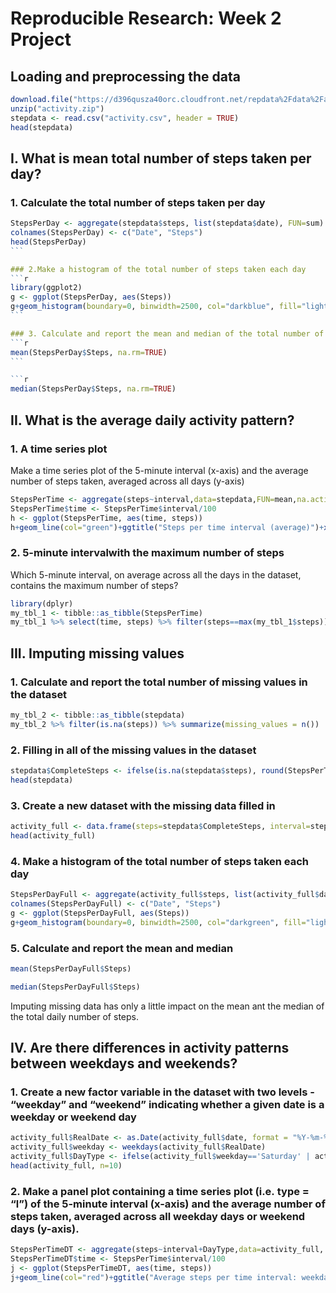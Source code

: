 Reproducible Research: Week 2 Project 
=======================================

## Loading and preprocessing the data

```{r} 
download.file("https://d396qusza40orc.cloudfront.net/repdata%2Fdata%2Factivity.zip", destfile = "activity.zip", mode="wb") 
unzip("activity.zip") 
stepdata <- read.csv("activity.csv", header = TRUE) 
head(stepdata)
```

## I. What is mean total number of steps taken per day?
### 1. Calculate the total number of steps taken per day
````{r}
StepsPerDay <- aggregate(stepdata$steps, list(stepdata$date), FUN=sum)
colnames(StepsPerDay) <- c("Date", "Steps")
head(StepsPerDay)
```

### 2.Make a histogram of the total number of steps taken each day
```{r}
library(ggplot2)
g <- ggplot(StepsPerDay, aes(Steps))
g+geom_histogram(boundary=0, binwidth=2500, col="darkblue", fill="lightblue")+ggtitle("Histogram of steps per day")+xlab("Daily steps")+ylab("Frequency")+theme(plot.title = element_text(face="bold", size=12))
```

### 3. Calculate and report the mean and median of the total number of steps taken per day
```{r}
mean(StepsPerDay$Steps, na.rm=TRUE)
```

```{r}
median(StepsPerDay$Steps, na.rm=TRUE)
`````

## II. What is the average daily activity pattern?

### 1. A time series plot
Make a time series plot of the 5-minute interval (x-axis) and the average number of steps taken, averaged across all days (y-axis)

```{r}
StepsPerTime <- aggregate(steps~interval,data=stepdata,FUN=mean,na.action=na.omit)
StepsPerTime$time <- StepsPerTime$interval/100
h <- ggplot(StepsPerTime, aes(time, steps))
h+geom_line(col="green")+ggtitle("Steps per time interval (average)")+xlab("Time")+ylab("Steps")+theme(plot.title = element_text(face="bold", size=12))
```

### 2. 5-minute intervalwith the maximum number of steps
Which 5-minute interval, on average across all the days in the dataset, contains the maximum number of steps?

```{r}
library(dplyr)
my_tbl_1 <- tibble::as_tibble(StepsPerTime)
my_tbl_1 %>% select(time, steps) %>% filter(steps==max(my_tbl_1$steps))
```

## III. Imputing missing values

### 1. Calculate and report the total number of missing values in the dataset
```{r}
my_tbl_2 <- tibble::as_tibble(stepdata)
my_tbl_2 %>% filter(is.na(steps)) %>% summarize(missing_values = n())
```

### 2. Filling in all of the missing values in the dataset

```{r}
stepdata$CompleteSteps <- ifelse(is.na(stepdata$steps), round(StepsPerTime$steps[match(stepdata$interval, StepsPerTime$interval)],0), stepdata$steps)
head(stepdata)
```

### 3. Create a new dataset with the missing data filled in

```{r}
activity_full <- data.frame(steps=stepdata$CompleteSteps, interval=stepdata$interval, date=stepdata$date)
head(activity_full)
```

### 4. Make a histogram of the total number of steps taken each day

```{r}
StepsPerDayFull <- aggregate(activity_full$steps, list(activity_full$date), FUN=sum)
colnames(StepsPerDayFull) <- c("Date", "Steps")
g <- ggplot(StepsPerDayFull, aes(Steps))
g+geom_histogram(boundary=0, binwidth=2500, col="darkgreen", fill="lightgreen")+ggtitle("Histogram of steps per day")+xlab("Steps")+ylab("Frequency")+theme(plot.title = element_text(face="bold", size=12))
```

### 5. Calculate and report the mean and median 

```{r}
mean(StepsPerDayFull$Steps)
```

```{r}
median(StepsPerDayFull$Steps)
```

Imputing missing data has only a little impact on the mean ant the median of the total daily number of steps. 

## IV. Are there differences in activity patterns between weekdays and weekends?

### 1. Create a new factor variable in the dataset with two levels - “weekday” and “weekend” indicating whether a given date is a weekday or weekend day

```{r}
activity_full$RealDate <- as.Date(activity_full$date, format = "%Y-%m-%d")
activity_full$weekday <- weekdays(activity_full$RealDate)
activity_full$DayType <- ifelse(activity_full$weekday=='Saturday' | activity_full$weekday=='Sunday', 'weekend','weekday')
head(activity_full, n=10)
```

### 2. Make a panel plot containing a time series plot (i.e. type = “l”) of the 5-minute interval (x-axis) and the average number of steps taken, averaged across all weekday days or weekend days (y-axis).

```{r}
StepsPerTimeDT <- aggregate(steps~interval+DayType,data=activity_full, FUN=mean,na.action=na.omit)
StepsPerTimeDT$time <- StepsPerTime$interval/100
j <- ggplot(StepsPerTimeDT, aes(time, steps))
j+geom_line(col="red")+ggtitle("Average steps per time interval: weekdays vs. weekends")+xlab("Time")+ylab("Steps")+theme(plot.title = element_text(face="bold", size=12))+facet_grid(DayType ~ .)
```





